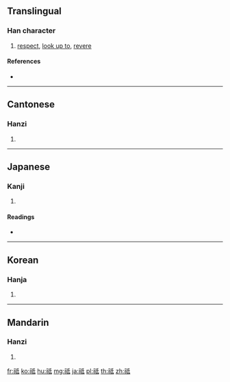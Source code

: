 {{character info/new}}
{{also|只}}
==Translingual==

===Han character===
{{Han char|rn=113|rad=示|as=05|sn=10|four=32240|canj=IFHPM,IFHVI}}

# [[respect]], [[look up to]], [[revere]]

====References====
* {{Han ref|kx=0841.200|dkj=24665|dj=1260.020|hdz=42394.030|uh=7957|ud=31063|bh=AFAD|bd=44973}}

----

==Cantonese==

===Hanzi===
{{yue-hanzi|jyut=|y=ji1}}

# {{defn|lang=yue|sort=示05}}

----

==Japanese==

===Kanji===
{{ja-kanji|grade=|rs=示05}}

# {{defn|lang=ja|sort=示05}}

====Readings====
* {{ja-readings|on=[[し]] (shi)|kun=[[つつしむ]] (tsutsushimu), [[まさに]] (masani)}}

----

==Korean==

===Hanja===
{{ko-hanja|hangeul=지|eumhun=|rv=ji|mr=chi|y=ci}}

# {{defn|lang=ko|sort=示05}}

----

==Mandarin==

===Hanzi===
{{cmn-hanzi|pin=[[chù]] ([[chu4]]), [[zhī]] ([[zhi1]]), [[zhòu]] ([[zhou4]])|wg=ch'u<sup>4</sup>, chih<sup>1</sup>, chou<sup>4</sup>}}

# {{defn|lang=cmn|sort=示05}}

[[fr:祗]]
[[ko:祗]]
[[hu:祗]]
[[mg:祗]]
[[ja:祗]]
[[pl:祗]]
[[th:祗]]
[[zh:祗]]